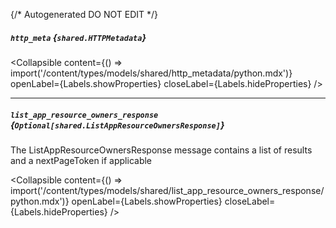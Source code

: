 {/* Autogenerated DO NOT EDIT  */}

##### `http_meta` *{`shared.HTTPMetadata`}*

<Collapsible content={() => import('/content/types/models/shared/http_metadata/python.mdx')} openLabel={Labels.showProperties} closeLabel={Labels.hideProperties} />


---
##### `list_app_resource_owners_response` *{`Optional[shared.ListAppResourceOwnersResponse]`}*
The ListAppResourceOwnersResponse message contains a list of results and a nextPageToken if applicable

<Collapsible content={() => import('/content/types/models/shared/list_app_resource_owners_response/python.mdx')} openLabel={Labels.showProperties} closeLabel={Labels.hideProperties} />



